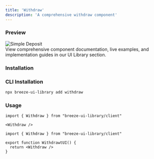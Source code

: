 ```yaml
---
title: 'Withdraw'
description: 'A comprehensive withdraw component'
---
```


### Preview

<div className="flex justify-center">
  <img src="/ui-library/nextJS/components/withdraw.png" alt="Simple Deposit" className="w-100 h-auto rounded-lg" />
</div>

<Card title="Better Preview & Documentation" href="https://breeze-ui-toolkit.vercel.app/component/withdraw" icon="book-open">
  View comprehensive component documentation, live examples, and implementation guides in our UI Library section.
</Card>

### Installation

### CLI Installation

```bash
npx breeze-ui-library add withdraw
```

### Usage

<CodeGroup>

```tsx Basic Usage
import { Withdraw } from "breeze-ui-library/client"

<Withdraw />
```

```tsx Component Example
import { Withdraw } from "breeze-ui-library/client"

export function WithdrawtUI() {
  return <Withdraw />
}
```

</CodeGroup>